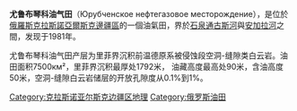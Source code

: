 {{unreferenced|time=2014-10-07T18:46:53+00:00}}
'''尤鲁布琴科油气田'''（Юрубченское нефтегазовое месторождение），是位於[[俄羅斯|俄羅斯]][[克拉斯諾亞爾斯克邊疆區|克拉斯諾亞爾斯克邊疆區]]的一個油氣田，界於[[石泉通古斯河|石泉通古斯河]]與[[安加拉河|安加拉河]]之間，发现于1981年。

尤鲁布琴科油气田产层为里菲界沉积前温德原系被侵蚀段空洞-缝隙类白云岩。油田面积7500км²，里菲界沉积最厚处1792米，
油藏高度最高处90米，含油高度50米，空洞-缝隙白云岩储层的开放孔隙度从0.1%到1%。

[[Category:克拉斯诺亚尔斯克边疆区地理|Category:克拉斯诺亚尔斯克边疆区地理]]
[[Category:俄罗斯油田|Category:俄罗斯油田]]